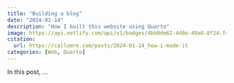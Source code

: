 ```yaml
---
title: "Building a blog"
date: "2024-01-14"
description: "How I built this website using Quarto"
image: https://api.netlify.com/api/v1/badges/4bb0de62-4d8e-49a8-8f24-f4cafe52a70a/deploy-status
citation: 
  url: https://callumre.com/posts/2024-01-14_how-i-made-it
categories: [Web, Quarto]
---
```


In this post, ...
